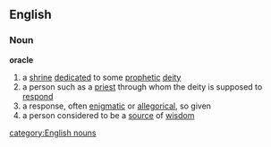 ==English==
===Noun===
'''oracle'''
{{wikipedia}}
#a [[shrine]] [[dedicated]] to some [[prophetic]] [[deity]]
#a person such as a [[priest]] through whom the deity is supposed to [[respond]]
#a response, often [[enigmatic]] or [[allegorical]], so given
#a person considered to be a [[source]] of [[wisdom]]
[[category:English nouns]]